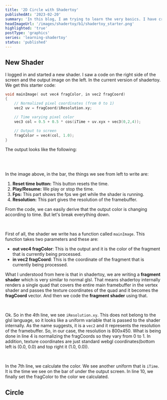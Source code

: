```yaml
---
title: '2D Circle with Shadertoy'
publishedAt: '2023-02-20'
summary: 'In this blog, I am trying to learn the very basics. I have created a simple shader that prints a circle in the middle of the screen. This is like "hello world" in shadertoy.'
headImageUrl: '/images/shadertoy/b1/shadertoy_starter.png'
highlighted: 'true'
postType: 'graphics'
series: 'learning-shadertoy'
status: 'published'
---
```


## New Shader

I logged in and started a new shader. I saw a code on the right side of the screen and
the output image on the left. In the current version of shadertoy. We get this starter code:

```cpp
void mainImage( out vec4 fragColor, in vec2 fragCoord)
{
    // Normalized pixel coordinates (from 0 to 1)
    vec2 uv = fragCoord/iResolution.xy;

    // Time varying pixel color
    vec3 col = 0.5 + 0.5 * cos(iTime + uv.xyx + vec3(0,2,4));

    // Output to screen
    fragColor = vec4(col, 1.0);
}
```
The output looks like the following:

<br/>
<ApiImage alt="starter_output" src="/images/shadertoy/b1/shadertoy_starter.png" heigth="100%" width="100%" caption="Output of the starter code"/>
<br/>

In the image above, in the bar, the things we see from left to write are:

1.  **Reset time button:** This button resets the time.
2.  **Play/Resume:** We play or stop the time.
3.  **Fps:** This part shows the fps we get while the shader is running.
4.  **Resolution:** This part gives the resolution of the framebuffer.

From the code, we can easily derive that the output color is changing according to time. But let's break everything down.

<br/>

First of all, the shader we write has a function called `mainImage`. This function takes two parameters and these are:

-   **out vec4 fragColor**: This is the output and it is the color of the fragment that is currently being processed.
-   **in vec2 fragCoord**: This is the coordinate of the fragment that is currently being processed.

What I understood from here is that in shadertoy, we are writing a **fragment shader** which is very similar to normal glsl. That means
shadertoy internally renders a single quad that covers the entire main framebuffer in the vertex shader and passes the texture coordinates of
the quad and it becomes the **fragCoord** vector. And then we code the **fragment shader** using that.

<br/>

Ok. So in the 4th line, we see `iResolution.xy`. This does not belong to the glsl language, so it looks like a uniform variable that is passed
to the shader internally. As the name suggests, it is a `vec2` and it represents the resolution of the framebuffer. So, in our case, the resolution
is 800x450. What is being done in line 4 is normalizing the fragCoords so they vary from 0 to 1. In addition, texture coordinates are just standard webgl
coordinates(bottom left is (0.0, 0.0) and top right it (1.0, 0.0)).

<br/>

In the 7th line, we calculate the color. We see another uniform that is `iTime`. It is the time we see on the bar of under the output screen. In line 10, we finally set
the fragColor to the color we calculated.

## Circle




